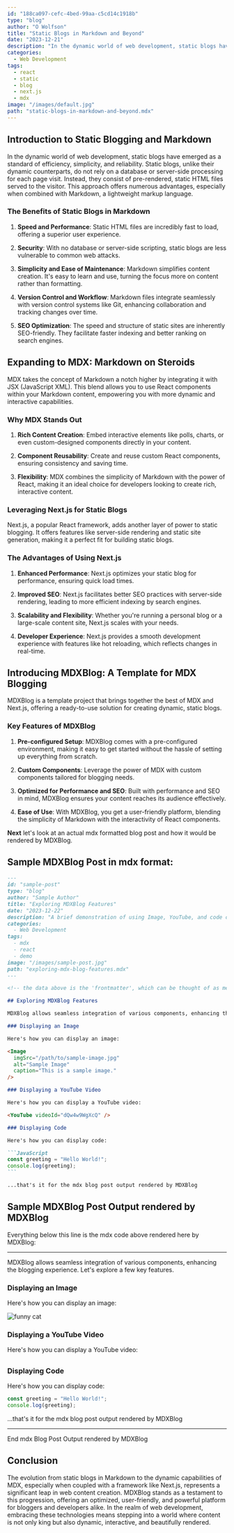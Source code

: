 ```yaml
---
id: "188ca097-cefc-4bed-99aa-c5cd14c1918b"
type: "blog"
author: "O Wolfson"
title: "Static Blogs in Markdown and Beyond"
date: "2023-12-21"
description: "In the dynamic world of web development, static blogs have emerged as a standard of efficiency, simplicity, and reliability. Static blogs, unlike their dynamic counterparts, do not rely on a database or server-side processing for each page visit. Instead, they consist of pre-rendered, static HTML files served to the visitor."
categories:
  - Web Development
tags:
  - react
  - static
  - blog
  - next.js
  - mdx
image: "/images/default.jpg"
path: "static-blogs-in-markdown-and-beyond.mdx"
---
```


## Introduction to Static Blogging and Markdown

In the dynamic world of web development, static blogs have emerged as a standard of efficiency, simplicity, and reliability. Static blogs, unlike their dynamic counterparts, do not rely on a database or server-side processing for each page visit. Instead, they consist of pre-rendered, static HTML files served to the visitor. This approach offers numerous advantages, especially when combined with Markdown, a lightweight markup language.

### The Benefits of Static Blogs in Markdown

1. **Speed and Performance**: Static HTML files are incredibly fast to load, offering a superior user experience.
2. **Security**: With no database or server-side scripting, static blogs are less vulnerable to common web attacks.

3. **Simplicity and Ease of Maintenance**: Markdown simplifies content creation. It's easy to learn and use, turning the focus more on content rather than formatting.

4. **Version Control and Workflow**: Markdown files integrate seamlessly with version control systems like Git, enhancing collaboration and tracking changes over time.

5. **SEO Optimization**: The speed and structure of static sites are inherently SEO-friendly. They facilitate faster indexing and better ranking on search engines.

## Expanding to MDX: Markdown on Steroids

MDX takes the concept of Markdown a notch higher by integrating it with JSX (JavaScript XML). This blend allows you to use React components within your Markdown content, empowering you with more dynamic and interactive capabilities.

### Why MDX Stands Out

1. **Rich Content Creation**: Embed interactive elements like polls, charts, or even custom-designed components directly in your content.

2. **Component Reusability**: Create and reuse custom React components, ensuring consistency and saving time.

3. **Flexibility**: MDX combines the simplicity of Markdown with the power of React, making it an ideal choice for developers looking to create rich, interactive content.

### Leveraging Next.js for Static Blogs

Next.js, a popular React framework, adds another layer of power to static blogging. It offers features like server-side rendering and static site generation, making it a perfect fit for building static blogs.

### The Advantages of Using Next.js

1. **Enhanced Performance**: Next.js optimizes your static blog for performance, ensuring quick load times.

2. **Improved SEO**: Next.js facilitates better SEO practices with server-side rendering, leading to more efficient indexing by search engines.

3. **Scalability and Flexibility**: Whether you&apos;re running a personal blog or a large-scale content site, Next.js scales with your needs.

4. **Developer Experience**: Next.js provides a smooth development experience with features like hot reloading, which reflects changes in real-time.

## Introducing MDXBlog: A Template for MDX Blogging

MDXBlog is a template project that brings together the best of MDX and Next.js, offering a ready-to-use solution for creating dynamic, static blogs.

### Key Features of MDXBlog

1. **Pre-configured Setup**: MDXBlog comes with a pre-configured environment, making it easy to get started without the hassle of setting up everything from scratch.

2. **Custom Components**: Leverage the power of MDX with custom components tailored for blogging needs.

3. **Optimized for Performance and SEO**: Built with performance and SEO in mind, MDXBlog ensures your content reaches its audience effectively.

4. **Ease of Use**: With MDXBlog, you get a user-friendly platform, blending the simplicity of Markdown with the interactivity of React components.

**Next** let&apos;s look at an actual mdx formatted blog post and how it would be rendered by MDXBlog.

## Sample MDXBlog Post in mdx format:

````markdown
---
id: "sample-post"
type: "blog"
author: "Sample Author"
title: "Exploring MDXBlog Features"
date: "2023-12-22"
description: "A brief demonstration of using Image, YouTube, and code components in an MDXBlog post."
categories:
  - Web Development
tags:
  - mdx
  - react
  - demo
image: "/images/sample-post.jpg"
path: "exploring-mdx-blog-features.mdx"
---

<!-- the data above is the 'frontmatter', which can be thought of as metadata and is generally used to sort content, and render title, description, featured image, etc...  -->

## Exploring MDXBlog Features

MDXBlog allows seamless integration of various components, enhancing the blogging experience. Let's explore a few key features.

### Displaying an Image

Here's how you can display an image:

<Image
  imgSrc="/path/to/sample-image.jpg"
  alt="Sample Image"
  caption="This is a sample image."
/>

### Displaying a YouTube Video

Here's how you can display a YouTube video:

<YouTube videoId="dQw4w9WgXcQ" />

### Displaying Code

Here's how you can display code:

```JavaScript
const greeting = "Hello World!";
console.log(greeting);
```

...that's it for the mdx blog post output rendered by MDXBlog
````

## Sample MDXBlog Post Output rendered by MDXBlog

Everything below this line is the mdx code above rendered here by MDXBlog:

---

MDXBlog allows seamless integration of various components, enhancing the blogging experience. Let's explore a few key features.

### Displaying an Image

Here's how you can display an image:

<Image
  imgSrc="https://images.unsplash.com/photo-1494256997604-768d1f608cac?q=80&w=3329&auto=format&fit=crop&ixlib=rb-4.0.3&ixid=M3wxMjA3fDB8MHxwaG90by1wYWdlfHx8fGVufDB8fHx8fA%3D%3D"
  alt="funny cat"
  caption="This is a sample image."
/>

### Displaying a YouTube Video

Here's how you can display a YouTube video:

## <YouTube videoId="DsSus18EVj0" />

### Displaying Code

Here's how you can display code:

```JavaScript
const greeting = "Hello World!";
console.log(greeting);
```

...that's it for the mdx blog post output rendered by MDXBlog

---

End mdx Blog Post Output rendered by MDXBlog

## Conclusion

The evolution from static blogs in Markdown to the dynamic capabilities of MDX, especially when coupled with a framework like Next.js, represents a significant leap in web content creation. MDXBlog stands as a testament to this progression, offering an optimized, user-friendly, and powerful platform for bloggers and developers alike. In the realm of web development, embracing these technologies means stepping into a world where content is not only king but also dynamic, interactive, and beautifully rendered.
